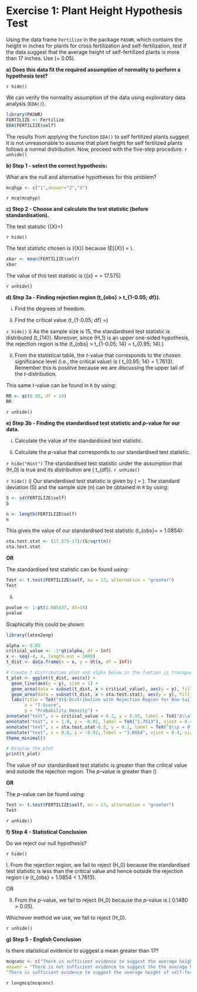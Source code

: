 # Exercise 1: Plant Height Hypothesis Test

Using the data frame `Fertilize` in the package `PASWR`, which contains the height in inches for plants for cross fertilization and self-fertilization, test if the data suggest that the average height of self-fertilized plants is more than 17 inches. Use \(\alpha = 0.05\).

**a) Does this data fit the required assumption of normality to perform a hypothesis test?**

`r hide()`

We can verify the normality assumption of the data using exploratory data analysis (`EDA()`).

```r
library(PASWR)
FERTILIZE <- Fertilize
EDA(FERTILIZE$self)

```

The results from applying the function `EDA()` to self fertilized plants suggest it is not unreasonable to assume that plant height for self fertilized plants follows a normal distribution. Now, proceed with the five-step procedure.
`r unhide()`



**b) Step 1 - select the correct hypothesis:**


What are the null and alternative hypotheses for this problem? 

\begin{align} 
1&. \quad H_0 : \mu = 17 \quad \text{versus} \quad H_1 : \mu < 17\\
O&R\\
2&. \quad H_0 : \mu = 17 \quad \text{versus} \quad H_1 : \mu > 17 \\
O&R\\
3&. \quad H_0 : \mu = 17 \quad \text{versus} \quad H_1 : \mu \neq 17
\end{align}
```r
mcqhyp <- c("1",answer="2","3")
```
`r mcq(mcqhyp)`

**c) Step 2 - Choose and calculate the test statistic (before standardisation).**

The test statistic \(\bar{X}=\)


`r hide()`

The test statistic chosen is \(\bar{X}\) because \(E[\bar{X}] = \mu\).

```r
xbar <- mean(FERTILIZE$self)
xbar
```
The value of this test statistic is \(\bar{x} = \frac{\sum^n_{i=1}x_i}{n} = 17.575\)

`r unhide()`


**d) Step 3a - Finding rejection region \(t_{obs} > t_{1-0.05; df}\).**

i) Find the degrees of freedom.

ii) Find the critical value \(t_{1-0.05; df} =\)

`r hide()`
i) As the sample size is 15, the standardised test statistic is distributed \(t_{14}\). Moreover, since \(H_1\) is an upper one-sided hypothesis, the rejection region is the \(t_{obs} > t_{1-0.05; 14} = t_{0.95; 14}.\)

ii) From the statistical table, the $t$-value that corresponds to the chosen significance level (i.e., the critical value) is \( t_{0.95; 14} = 1.7613\). Remember this is positive because we are discussing the upper tail of the $t$-distribution.

This same $t$-value can be found in `R` by using:
```r
RR <- qt(0.95, df = 14)
RR
```
`r unhide()`



**e) Step 3b - Finding the standardised test statistic and $p$-value for our data.**

i) Calculate the value of the standardisied test statistic.

ii) Calculate the $p$-value that corresponds to our standardised test statistic.

`r hide("Hint")`
The standardised test statistic under the assumption that \(H_0\) is true and its distribution are \(\frac{\bar{X}−\mu_0}{S/\sqrt{n}} \sim t_{df}\).
`r unhide()`

`r hide()`
i) Our standardised test statistic is given by  \(\frac{\bar{X}−\mu_0}{S/\sqrt{n}} = \frac{17.575−17}{S/\sqrt{n}}\).
The standard deviation \(S\) and the sample size \(n\) can be obtained in `R` by using:

```r
S <- sd(FERTILIZE$self)
S

n <- length(FERTILIZE$self)
n
```

This gives the value of our standardised test statistic \(t_{obs}=\frac{\bar{X}−\mu_0}{S/\sqrt{n}} = 1.0854\):

```r
sta.test.stat <- (17.575-17)/(S/sqrt(n))
sta.test.stat
```
**OR**

The standardised test statistic can be found using:
```r
Test <- t.test(FERTILIZE$self, mu = 17, alternative = "greater")
Test
```


ii)
```r
pvalue <- 1-pt(1.085437, df=14)
pvalue
```

Graphically this could be shown:
```r
library(latex2exp)

alpha <- 0.05
critical_value <- -1*qt(alpha, df = Inf)
x <- seq(-4, 4, length.out = 1000)
t_dist <- data.frame(x = x, y = dt(x, df = Inf))

# Create t distribution plot and alpha below in the funtion is transparency of the region
t_plot <- ggplot(t_dist, aes(x)) +
  geom_line(aes(y = y), size = 1) +
  geom_area(data = subset(t_dist, x > critical_value), aes(y = y), fill = "red", alpha=0.2) +
  geom_area(data = subset(t_dist, x > sta.test.stat), aes(y = y), fill = "blue", alpha=0.1) +
  labs(title = TeX("$t$-Distribution with Rejection Region for One-tail test with $\\alpha = 0.05$"),
       x = "T-Score",
       y = "Probability Density") +
annotate("text", x = critical_value + 0.2, y = 0.02, label = TeX("$\\alpha = 0.05$"), size = 2.5, colour="red") +
annotate("text", x = 1.9, y = -0.02, label = TeX("1.7613"), vjust = 0.4, size=3) +
annotate("text", x = sta.test.stat-0.5, y = 0.1, label = TeX("$\\p = 0.1480328$"), size = 2.5, colour="blue") +
annotate("text", x = 0.8, y = -0.02, label = "1.0854", vjust = 0.4, size=3) +
theme_minimal()

# Display the plot
print(t_plot)

```

The value of our standardised test statistic is greater than  the critical value and outside the rejection region. The $p$-value is greater than \(\alpha\)


**OR**

The $p$-value can be found using:
```r
Test <- t.test(FERTILIZE$self, mu = 17, alternative = "greater")
Test
```
`r unhide()`


**f) Step 4 - Statistical Conclusion**

Do we reject our null hypothesis?

`r hide()`

I. From the rejection region, we fail to reject \(H_0\) because the standardised test statistic is less than the critical value and hence outside the rejection region i.e \(t_{obs} = 1.0854 < 1.7613\).

OR

II. From the $p$-value, we fail to reject \(H_0\) because the $p$-value is \( 0.1480 > 0.05\).


Whichever method we use, we fail to reject \(H_0\).

`r unhide()`

**g) Step 5 - English Conclusion**

Is there statistical evidence to suggest a mean greater than 17?

```r
mcqconc <- c("There is sufficient evidence to suggest the average height of self-fertilized plants is more than 17 inches", "We cannot conclude if there is sufficient evidence to suggest the average height of self-fertilized plants is more than 17 inches.",
answer = "There is not sufficient evidence to suggest the the average height of self-fertilized plants is more than 17 inches.",
"There is sufficient evidence to suggest the average height of self-fertilized plants is less than 17 inches.")
```
`r longmcq(mcqconc)`

